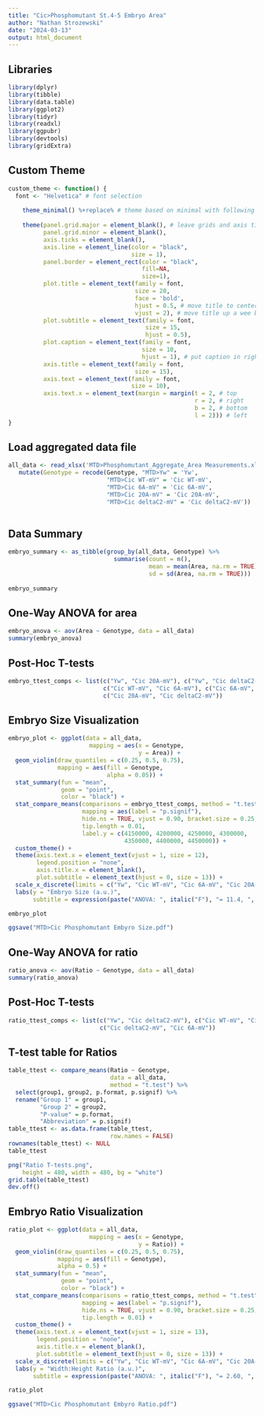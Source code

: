 ```yaml
---
title: "Cic>Phosphomutant St.4-5 Embryo Area"
author: "Nathan Strozewski"
date: "2024-03-13"
output: html_document
---
```


## Libraries

```r

library(dplyr)
library(tibble)
library(data.table)
library(ggplot2)
library(tidyr)
library(readxl)
library(ggpubr)
library(devtools)
library(gridExtra)

```

## Custom Theme

```r
custom_theme <- function() { 
  font <- "Helvetica" # font selection
    
    theme_minimal() %+replace% # theme based on minimal with following replacements
    
    theme(panel.grid.major = element_blank(), # leave grids and axis ticks blank
          panel.grid.minor = element_blank(),
          axis.ticks = element_blank(),
          axis.line = element_line(color = "black",
                                   size = 1),
          panel.border = element_rect(color = "black",
                                      fill=NA,
                                      size=1),
          plot.title = element_text(family = font,
                                    size = 20,
                                    face = 'bold',
                                    hjust = 0.5, # move title to center horizontally
                                    vjust = 2), # move title up a wee bit
          plot.subtitle = element_text(family = font,
                                       size = 15,
                                       hjust = 0.5),
          plot.caption = element_text(family = font,
                                      size = 10,
                                      hjust = 1), # put caption in right corner
          axis.title = element_text(family = font,
                                    size = 15),
          axis.text = element_text(family = font,
                                   size = 10),
          axis.text.x = element_text(margin = margin(t = 2, # top
                                                     r = 2, # right
                                                     b = 2, # bottom
                                                     l = 2))) # left
}
```

## Load aggregated data file

```r

all_data <- read_xlsx('MTD>Phosphomutant_Aggregate_Area Measurements.xlsx') %>% 
   mutate(Genotype = recode(Genotype, "MTD>Yw" = 'Yw',
                            "MTD>Cic WT-mV" = 'Cic WT-mV',
                            "MTD>Cic 6A-mV" = 'Cic 6A-mV',
                            "MTD>Cic 20A-mV" = 'Cic 20A-mV',
                            "MTD>Cic deltaC2-mV" = 'Cic deltaC2-mV'))
 
```


## Data Summary 

```r

embryo_summary <- as_tibble(group_by(all_data, Genotype) %>% 
                              summarise(count = n(),
                                        mean = mean(Area, na.rm = TRUE),
                                        sd = sd(Area, na.rm = TRUE)))
                            
embryo_summary

```

## One-Way ANOVA for area

```r

embryo_anova <- aov(Area ~ Genotype, data = all_data)
summary(embryo_anova)

```

## Post-Hoc T-tests

```r

embryo_ttest_comps <- list(c("Yw", "Cic 20A-mV"), c("Yw", "Cic deltaC2-mV"),
                           c("Cic WT-mV", "Cic 6A-mV"), c("Cic 6A-mV", "Cic 20A-mV"),
                           c("Cic 20A-mV", "Cic deltaC2-mV"))

```

## Embryo Size Visualization

```r

embryo_plot <- ggplot(data = all_data,
                       mapping = aes(x = Genotype,
                                     y = Area)) +
  geom_violin(draw_quantiles = c(0.25, 0.5, 0.75),
              mapping = aes(fill = Genotype,
                            alpha = 0.05)) +
  stat_summary(fun = "mean",
               geom = "point",
               color = "black") +
  stat_compare_means(comparisons = embryo_ttest_comps, method = "t.test",
                     mapping = aes(label = "p.signif"),
                     hide.ns = TRUE, vjust = 0.90, bracket.size = 0.25,
                     tip.length = 0.01,
                     label.y = c(4150000, 4200000, 4250000, 4300000,
                                 4350000, 4400000, 4450000)) +
  custom_theme() +
  theme(axis.text.x = element_text(vjust = 1, size = 12),
        legend.position = "none",
        axis.title.x = element_blank(),
        plot.subtitle = element_text(hjust = 0, size = 13)) +
  scale_x_discrete(limits = c("Yw", "Cic WT-mV", "Cic 6A-mV", "Cic 20A-mV", "Cic deltaC2-mV")) +
  labs(y = "Embryo Size (a.u.)",
       subtitle = expression(paste("ANOVA: ", italic("F"), "= 11.4, ", italic("p "), "= <0.001")))

embryo_plot

ggsave("MTD>Cic Phosphomutant Embyro Size.pdf")

```

## One-Way ANOVA for ratio

```r

ratio_anova <- aov(Ratio ~ Genotype, data = all_data)
summary(ratio_anova)

```
## Post-Hoc T-tests

```r

ratio_ttest_comps <- list(c("Yw", "Cic deltaC2-mV"), c("Cic WT-mV", "Cic deltaC2-mV"),
                          c("Cic deltaC2-mV", "Cic 6A-mV"))

```

## T-test table for Ratios

```r

table_ttest <- compare_means(Ratio ~ Genotype,
                             data = all_data,
                             method = "t.test") %>% 
  select(group1, group2, p.format, p.signif) %>% 
  rename("Group 1" = group1,
         "Group 2" = group2,
         "P-value" = p.format,
         "Abbreviation" = p.signif)
table_ttest <- as.data.frame(table_ttest,
                             row.names = FALSE) 
rownames(table_ttest) <- NULL
table_ttest

png("Ratio T-tests.png",
    height = 480, width = 480, bg = "white")
grid.table(table_ttest)
dev.off()

```

## Embryo Ratio Visualization

```r

ratio_plot <- ggplot(data = all_data,
                       mapping = aes(x = Genotype,
                                     y = Ratio)) +
  geom_violin(draw_quantiles = c(0.25, 0.5, 0.75),
              mapping = aes(fill = Genotype),
              alpha = 0.5) +
  stat_summary(fun = "mean",
               geom = "point",
               color = "black") +
  stat_compare_means(comparisons = ratio_ttest_comps, method = "t.test",
                     mapping = aes(label = "p.signif"),
                     hide.ns = TRUE, vjust = 0.90, bracket.size = 0.25,
                     tip.length = 0.01) +
  custom_theme() +
  theme(axis.text.x = element_text(vjust = 1, size = 13),
        legend.position = "none",
        axis.title.x = element_blank(),
        plot.subtitle = element_text(hjust = 0, size = 13)) +
  scale_x_discrete(limits = c("Yw", "Cic WT-mV", "Cic 6A-mV", "Cic 20A-mV", "Cic deltaC2-mV")) +
  labs(y = "Width:Height Ratio (a.u.)",
       subtitle = expression(paste("ANOVA: ", italic("F"), "= 2.60, ", italic("p "), "= <0.05")))

ratio_plot

ggsave("MTD>Cic Phosphomutant Embyro Ratio.pdf")

```
